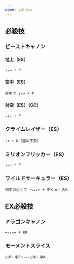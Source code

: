 ```yaml
---
name: gallon
---
```


## 必殺技

### ビーストキャノン

#### 地上（ES）

```
↓↘→ + P
```

#### 空中（ES）

```
空中で ↓↘→ + P
```

#### 対空（ES）（GC）

```
→↓↘ + P
```

### クライムレイザー（ES）

```
↓↑ + K（溜め不要）
```

### ミリオンフリッカー（ES）

```
↓↙← + P
```

### ワイルドサーキュラー（ES）

```
相手の近くで →↘↓↙← + 中K or 大K
```

## EX必殺技

### ドラゴンキャノン

```
←↙↓↘→ + KK
```

### モーメントスライス

```
小P・中P・→・小K・中K
```
